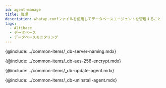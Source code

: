 ```yaml
---
id: agent-manage
title: 管理
description: whatap.confファイルを使用してデータベースエージェントを管理することができます。
tags:
  - Altibase
  - データベース
  - データベースモニタリング
---
```


<!-- Postgresql, Oracle 지원 프로세스 모니터링 -->

<!-- {@include: ../common-items/_db-agent-xos-process-monitoring.mdx}-->

<!-- 서버 이름을 임의로 부여해 관리하기 -->

{@include: ../common-items/_db-server-naming.mdx}  

<!-- AES 256 암호화 적용 -->

{@include: ../common-items/_db-aes-256-encrypt.mdx}  

<!-- 에이전트 업데이트-->

{@include: ../common-items/_db-update-agent.mdx}

<!-- 에이전트 삭제 -->

{@include: ../common-items/_db-uninstall-agent.mdx}  
